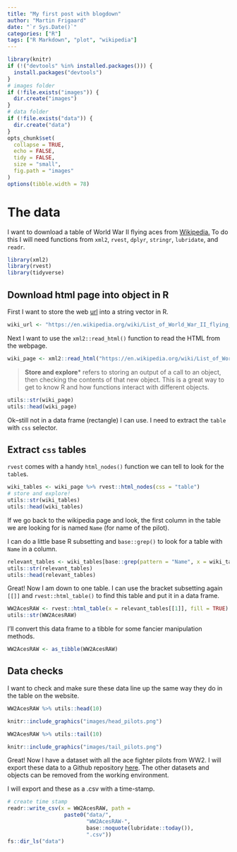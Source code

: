```yaml
---
title: "My first post with blogdown"
author: "Martin Frigaard"
date: "`r Sys.Date()`"
categories: ["R"]
tags: ["R Markdown", "plot", "wikipedia"]
---
```


```r
library(knitr)
if (!("devtools" %in% installed.packages())) {
  install.packages("devtools")
}
# images folder
if (!file.exists("images")) {
  dir.create("images")
}
# data folder
if (!file.exists("data")) {
  dir.create("data")
}
opts_chunk$set(
  collapse = TRUE,
  echo = FALSE,
  tidy = FALSE,
  size = "small",
  fig.path = "images"
)
options(tibble.width = 78)
```


# The data

I want to download a table of World War II flying aces from [Wikipedia.](https://en.wikipedia.org/wiki/List_of_World_War_II_flying_aces) To do this I will need functions from `xml2`, `rvest`, `dplyr`, `stringr`, `lubridate`, and `readr`.

```r
library(xml2)
library(rvest)
library(tidyverse)
```


## Download html page into object in R

First I want to store the web [url](https://en.wikipedia.org/wiki/URL) into a string vector in R.

```r
wiki_url <- "https://en.wikipedia.org/wiki/List_of_World_War_II_flying_aces"
```

Next I want to use the `xml2::read_html()` function to read the HTML from the webpage.

```r
wiki_page <- xml2::read_html("https://en.wikipedia.org/wiki/List_of_World_War_II_flying_aces")
```

> **Store and explore*** refers to storing an output of a call to an object, then checking the contents of that new object. This is a great way to get to know R and how functions interact with different objects. 

```r
utils::str(wiki_page)
utils::head(wiki_page)
```

Ok--still not in a data frame (rectangle) I can use. I need to extract the `table` with `css` selector. 

## Extract `css` tables

`rvest` comes with a handy `html_nodes()` function we can tell to look for the `table`s.

```r
wiki_tables <- wiki_page %>% rvest::html_nodes(css = "table")
# store and explore!
utils::str(wiki_tables)
utils::head(wiki_tables)
```

If we go back to the wikipedia page and look, the first column in the table we are looking for is named `Name` (for name of the pilot).

I can do a little base R subsetting and `base::grep()` to look for a table with `Name` in a column.

```r
relevant_tables <- wiki_tables[base::grep(pattern = "Name", x = wiki_tables)]
utils::str(relevant_tables)
utils::head(relevant_tables)
```

Great! Now I am down to one table. I can use the bracket subsetting again `[[]]` and `rvest::html_table()` to find this table and put it in a data frame. 

```r
WW2AcesRAW <- rvest::html_table(x = relevant_tables[[1]], fill = TRUE)
utils::str(WW2AcesRAW)
```

I'll convert this data frame to a tibble for some fancier manipulation methods. 

```r
WW2AcesRAW <- as_tibble(WW2AcesRAW)
```


## Data checks 

I want to check and make sure these data line up the same way they do in the table on the website.

```r
WW2AcesRAW %>% utils::head(10)
```


```r
knitr::include_graphics("images/head_pilots.png")
```


```r
WW2AcesRAW %>% utils::tail(10)
```

```r
knitr::include_graphics("images/tail_pilots.png")
```

Great! Now I have a dataset with all the ace fighter pilots from WW2. I will export these data to a Github repository [here](https://github.com/mjfrigaard/cloud-projects/tree/master/Data). The other datasets and objects can be removed from the working environment. 


I will export and these as a .csv with a time-stamp. 

```r
# create time stamp
readr::write_csv(x = WW2AcesRAW, path = 
                  paste0("data/",
                         "WW2AcesRAW-",
                         base::noquote(lubridate::today()),
                         ".csv"))
fs::dir_ls("data")
```




